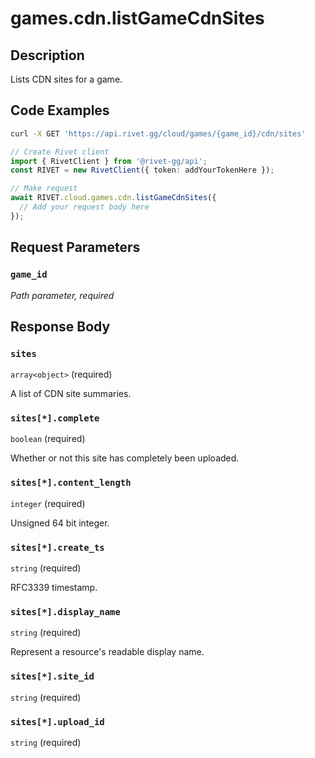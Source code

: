 

# games.cdn.listGameCdnSites

## Description

Lists CDN sites for a game.


## Code Examples

<CodeGroup title='Request' tag='GET' label='https://api.rivet.gg/cloud/games/{game_id}/cdn/sites'>

```bash {{ title: 'cURL' }}
curl -X GET 'https://api.rivet.gg/cloud/games/{game_id}/cdn/sites'
```

```ts
// Create Rivet client
import { RivetClient } from '@rivet-gg/api';
const RIVET = new RivetClient({ token: addYourTokenHere });

// Make request
await RIVET.cloud.games.cdn.listGameCdnSites({
  // Add your request body here
});
```

</CodeGroup>


## Request Parameters


### `game_id`

_Path parameter, required_





## Response Body

### `sites`

`array<object>` (required)

A list of CDN site summaries.

### `sites[*].complete`

`boolean` (required)

Whether or not this site has completely been uploaded.

### `sites[*].content_length`

`integer` (required)

Unsigned 64 bit integer.

### `sites[*].create_ts`

`string` (required)

RFC3339 timestamp.

### `sites[*].display_name`

`string` (required)

Represent a resource's readable display name.

### `sites[*].site_id`

`string` (required)

### `sites[*].upload_id`

`string` (required)



